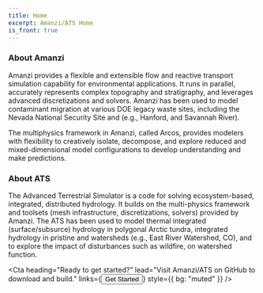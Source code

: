 ```yaml
---
title: Home
excerpt: Amanzi/ATS Home
is_front: true
---
```


<Billboard
  heading="Amanzi/ATS"
  subHeading="Manage Complexity"
  lead="Accelerate Understanding"
/>

<Section 
  heading="What is Amanzi/ATS?"
  defaultPadding
>
<Div style={{
  maxWidth: ["none", "none", "80%"]
}}>

### About Amanzi

Amanzi provides a flexible and extensible flow and reactive transport
simulation capability for environmental applications.  It runs in
parallel, accurately represents complex topography and stratigraphy, and
leverages advanced discretizations and solvers.  Amanzi has been used
to model contaminant migration at various DOE legacy waste sites,
including the Nevada National Security Site and (e.g., Hanford, and
Savannah River).

The multiphysics framework in Amanzi, called Arcos, provides modelers
with flexibility to creatively isolate, decompose, and explore reduced
and mixed-dimensional model configurations to develop understanding
and make predictions.


### About ATS

The Advanced Terrestrial Simulator is a code for solving ecosystem-based, integrated, distributed hydrology. It builds on the multi-physics framework and toolsets (mesh infrastructure, discretizations, solvers) provided by Amanzi. The ATS has been used to model thermal integrated (surface/subsurce) hydrology in polygonal Arctic tundra, integrated hydrology in pristine and watersheds (e.g., East River Watershed, CO), and to explore the impact of disturbances such as wildfire, on watershed function.



</Div>
</Section>

<Cta 
  heading="Ready to get started?"
  lead="Visit Amanzi/ATS on GitHub to download and build."
  links={<Button url="https://amanzi.github.io/amanzi">Get Started</Button>}
  style={{
    bg: "muted"
  }}
/>
